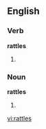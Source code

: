 ==English==
===Verb===
'''rattles'''
# {{third-person singular of|[[rattle]]}}

===Noun===
'''rattles'''
# {{plural of|[[rattle]]}}

[[vi:rattles]]